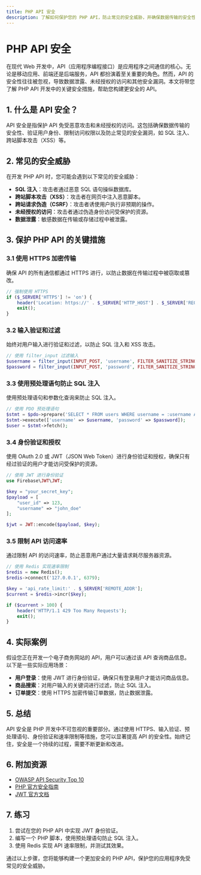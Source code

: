 ```yaml
---
title: PHP API 安全
description: 了解如何保护您的 PHP API，防止常见的安全威胁，并确保数据传输的安全性。
---
```


# PHP API 安全

在现代 Web 开发中，API（应用程序编程接口）是应用程序之间通信的核心。无论是移动应用、前端还是后端服务，API 都扮演着至关重要的角色。然而，API 的安全性往往被忽视，导致数据泄露、未经授权的访问和其他安全漏洞。本文将带您了解 PHP API 开发中的关键安全措施，帮助您构建更安全的 API。

## 1. 什么是 API 安全？

API 安全是指保护 API 免受恶意攻击和未经授权的访问。这包括确保数据传输的安全性、验证用户身份、限制访问权限以及防止常见的安全漏洞，如 SQL 注入、跨站脚本攻击（XSS）等。

## 2. 常见的安全威胁

在开发 PHP API 时，您可能会遇到以下常见的安全威胁：

- **SQL 注入**：攻击者通过恶意 SQL 语句操纵数据库。
- **跨站脚本攻击（XSS）**：攻击者在网页中注入恶意脚本。
- **跨站请求伪造（CSRF）**：攻击者诱使用户执行非预期的操作。
- **未经授权的访问**：攻击者通过伪造身份访问受保护的资源。
- **数据泄露**：敏感数据在传输或存储过程中被泄露。

## 3. 保护 PHP API 的关键措施

### 3.1 使用 HTTPS 加密传输

确保 API 的所有通信都通过 HTTPS 进行，以防止数据在传输过程中被窃取或篡改。

```php
// 强制使用 HTTPS
if ($_SERVER['HTTPS'] != 'on') {
    header('Location: https://' . $_SERVER['HTTP_HOST'] . $_SERVER['REQUEST_URI']);
    exit();
}
```

### 3.2 输入验证和过滤

始终对用户输入进行验证和过滤，以防止 SQL 注入和 XSS 攻击。

```php
// 使用 filter_input 过滤输入
$username = filter_input(INPUT_POST, 'username', FILTER_SANITIZE_STRING);
$password = filter_input(INPUT_POST, 'password', FILTER_SANITIZE_STRING);
```

### 3.3 使用预处理语句防止 SQL 注入

使用预处理语句和参数化查询来防止 SQL 注入。

```php
// 使用 PDO 预处理语句
$stmt = $pdo->prepare('SELECT * FROM users WHERE username = :username AND password = :password');
$stmt->execute(['username' => $username, 'password' => $password]);
$user = $stmt->fetch();
```

### 3.4 身份验证和授权

使用 OAuth 2.0 或 JWT（JSON Web Token）进行身份验证和授权，确保只有经过验证的用户才能访问受保护的资源。

```php
// 使用 JWT 进行身份验证
use Firebase\JWT\JWT;

$key = "your_secret_key";
$payload = [
    "user_id" => 123,
    "username" => "john_doe"
];

$jwt = JWT::encode($payload, $key);
```

### 3.5 限制 API 访问速率

通过限制 API 的访问速率，防止恶意用户通过大量请求耗尽服务器资源。

```php
// 使用 Redis 实现速率限制
$redis = new Redis();
$redis->connect('127.0.0.1', 6379);

$key = 'api_rate_limit:' . $_SERVER['REMOTE_ADDR'];
$current = $redis->incr($key);

if ($current > 100) {
    header('HTTP/1.1 429 Too Many Requests');
    exit();
}
```

## 4. 实际案例

假设您正在开发一个电子商务网站的 API，用户可以通过该 API 查询商品信息。以下是一些实际应用场景：

- **用户登录**：使用 JWT 进行身份验证，确保只有登录用户才能访问商品信息。
- **商品搜索**：对用户输入的关键词进行过滤，防止 SQL 注入。
- **订单提交**：使用 HTTPS 加密传输订单数据，防止数据泄露。

## 5. 总结

API 安全是 PHP 开发中不可忽视的重要部分。通过使用 HTTPS、输入验证、预处理语句、身份验证和速率限制等措施，您可以显著提高 API 的安全性。始终记住，安全是一个持续的过程，需要不断更新和改进。

## 6. 附加资源

- [OWASP API Security Top 10](https://owasp.org/www-project-api-security/)
- [PHP 官方安全指南](https://www.php.net/manual/en/security.php)
- [JWT 官方文档](https://jwt.io/)

## 7. 练习

1. 尝试在您的 PHP API 中实现 JWT 身份验证。
2. 编写一个 PHP 脚本，使用预处理语句防止 SQL 注入。
3. 使用 Redis 实现 API 速率限制，并测试其效果。

通过以上步骤，您将能够构建一个更加安全的 PHP API，保护您的应用程序免受常见的安全威胁。